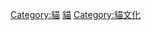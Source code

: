 {{catnav|虛構生物|虛構動物|虛構哺乳類}}

[[Category:貓|Category:貓]]
[[Category:虚构猫科动物|貓]]
[[Category:貓文化|Category:貓文化]]